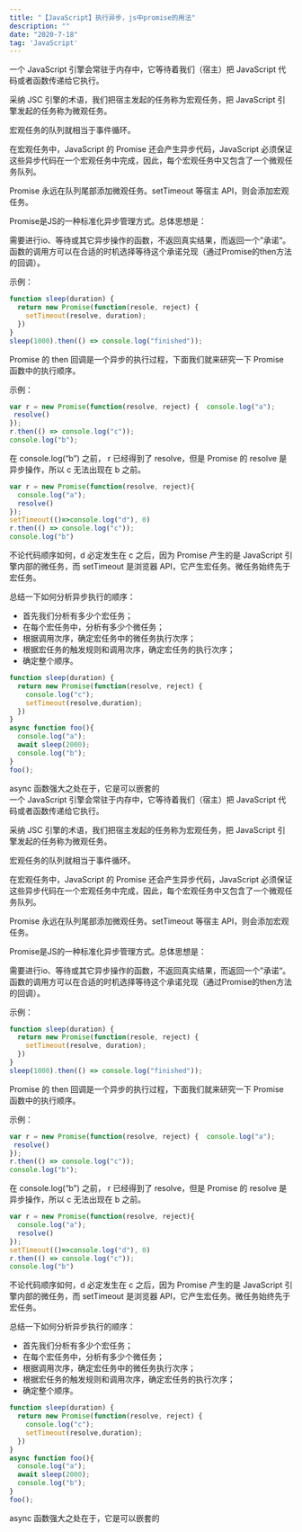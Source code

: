 ```yaml
---
title: "【JavaScript】执行异步，js中promise的用法"
description: ""
date: "2020-7-18"
tag: 'JavaScript'
---
```


一个 JavaScript 引擎会常驻于内存中，它等待着我们（宿主）把 JavaScript 代码或者函数传递给它执行。

采纳 JSC 引擎的术语，我们把宿主发起的任务称为宏观任务，把 JavaScript 引擎发起的任务称为微观任务。

宏观任务的队列就相当于事件循环。

在宏观任务中，JavaScript 的 Promise 还会产生异步代码，JavaScript 必须保证这些异步代码在一个宏观任务中完成，因此，每个宏观任务中又包含了一个微观任务队列。

Promise 永远在队列尾部添加微观任务。setTimeout 等宿主 API，则会添加宏观任务。

Promise是JS的一种标准化异步管理方式。总体思想是：

需要进行io、等待或其它异步操作的函数，不返回真实结果，而返回一个”承诺“。函数的调用方可以在合适的时机选择等待这个承诺兑现（通过Promise的then方法的回调）。

示例：

```js
function sleep(duration) {
  return new Promise(function(resole, reject) {
    setTimeout(resolve, duration);
  })
}
sleep(1000).then(() => console.log("finished"));
```

Promise 的 then 回调是一个异步的执行过程，下面我们就来研究一下 Promise 函数中的执行顺序。

示例：

```js
var r = new Promise(function(resolve, reject) {  console.log("a"); 
 resolve() 
}); 
r.then(() => console.log("c"));
console.log("b"); 
```

在 console.log(“b”) 之前， r 已经得到了 resolve，但是 Promise 的 resolve 是异步操作，所以 c 无法出现在 b 之前。

```js
var r = new Promise(function(resolve, reject){
  console.log("a");
  resolve()
});
setTimeout(()=>console.log("d"), 0)
r.then(() => console.log("c"));
console.log("b") 
```

不论代码顺序如何，d 必定发生在 c 之后，因为 Promise 产生的是 JavaScript 引擎内部的微任务，而 setTimeout 是浏览器 API，它产生宏任务。微任务始终先于宏任务。

总结一下如何分析异步执行的顺序：

*   首先我们分析有多少个宏任务；
*   在每个宏任务中，分析有多少个微任务；
*   根据调用次序，确定宏任务中的微任务执行次序；
*   根据宏任务的触发规则和调用次序，确定宏任务的执行次序；
*   确定整个顺序。

```js
function sleep(duration) {
  return new Promise(function(resolve, reject) {
    console.log("c");
    setTimeout(resolve,duration);
  })
}
async function foo(){
  console.log("a");
  await sleep(2000);
  console.log("b");
}
foo(); 
```

async 函数强大之处在于，它是可以嵌套的  
一个 JavaScript 引擎会常驻于内存中，它等待着我们（宿主）把 JavaScript 代码或者函数传递给它执行。

采纳 JSC 引擎的术语，我们把宿主发起的任务称为宏观任务，把 JavaScript 引擎发起的任务称为微观任务。

宏观任务的队列就相当于事件循环。

在宏观任务中，JavaScript 的 Promise 还会产生异步代码，JavaScript 必须保证这些异步代码在一个宏观任务中完成，因此，每个宏观任务中又包含了一个微观任务队列。

Promise 永远在队列尾部添加微观任务。setTimeout 等宿主 API，则会添加宏观任务。

Promise是JS的一种标准化异步管理方式。总体思想是：

需要进行io、等待或其它异步操作的函数，不返回真实结果，而返回一个”承诺“。函数的调用方可以在合适的时机选择等待这个承诺兑现（通过Promise的then方法的回调）。

示例：

```js
function sleep(duration) {
  return new Promise(function(resole, reject) {
    setTimeout(resolve, duration);
  })
}
sleep(1000).then(() => console.log("finished"));
```

Promise 的 then 回调是一个异步的执行过程，下面我们就来研究一下 Promise 函数中的执行顺序。

示例：

```js
var r = new Promise(function(resolve, reject) {  console.log("a"); 
 resolve() 
}); 
r.then(() => console.log("c"));
console.log("b"); 
```

在 console.log(“b”) 之前， r 已经得到了 resolve，但是 Promise 的 resolve 是异步操作，所以 c 无法出现在 b 之前。

```js
var r = new Promise(function(resolve, reject){
  console.log("a");
  resolve()
});
setTimeout(()=>console.log("d"), 0)
r.then(() => console.log("c"));
console.log("b") 
```

不论代码顺序如何，d 必定发生在 c 之后，因为 Promise 产生的是 JavaScript 引擎内部的微任务，而 setTimeout 是浏览器 API，它产生宏任务。微任务始终先于宏任务。

总结一下如何分析异步执行的顺序：

*   首先我们分析有多少个宏任务；
*   在每个宏任务中，分析有多少个微任务；
*   根据调用次序，确定宏任务中的微任务执行次序；
*   根据宏任务的触发规则和调用次序，确定宏任务的执行次序；
*   确定整个顺序。

```js
function sleep(duration) {
  return new Promise(function(resolve, reject) {
    console.log("c");
    setTimeout(resolve,duration);
  })
}
async function foo(){
  console.log("a");
  await sleep(2000);
  console.log("b");
}
foo(); 
```

async 函数强大之处在于，它是可以嵌套的